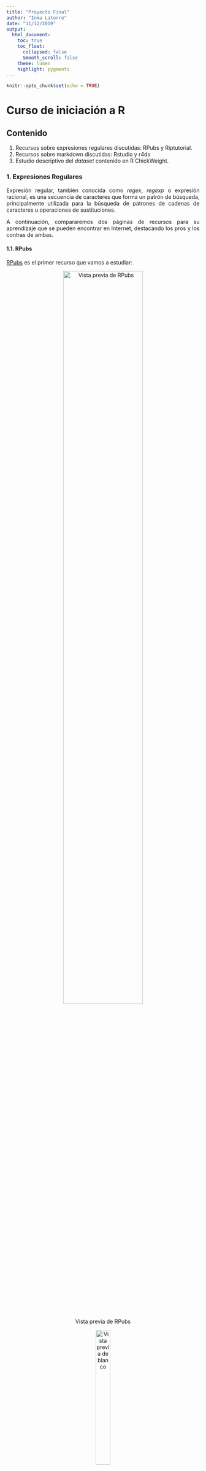```yaml
---
title: "Proyecto Final"
author: "Inma Latorre"
date: "11/12/2019"
output: 
  html_document: 
    toc: true 
    toc_float:
      collapsed: false
      Smooth_scroll: false
    theme: lumen
    highlight: pygments
---
```


```r
knitr::opts_chunk$set(echo = TRUE)
```

# **Curso de iniciación a R**

## Contenido

1. Recursos sobre expresiones regulares discutidas: RPubs y Riptutorial.
1. Recursos sobre markdown discutidas: Rstudio y r4ds
1. Estudio descriptivo del _dataset_ contenido en R ChickWeight.

### 1. Expresiones Regulares {.tabset .tabset-pills}

<div style="text-align: justify">
Expresión regular, también conocida como _regex_, _regexp_ o expresión racional, es una secuencia de caracteres que forma un patrón de búsqueda, principalmente utilizada para la búsqueda de patrones de cadenas de caracteres u operaciones de sustituciones.

A continuación, compararemos dos páginas de recursos para su aprendizaje que se pueden encontrar en Internet, destacando los pros y los contras de ambas.
<div/>

#### 1.1. RPubs

[RPubs](http://rpubs.com/ydmarinb/429756) es el primer recurso que vamos a estudiar:

<center>![Vista previa de RPubs](RPubs.png){width=70%}</center>
<div/>
<center>![Vista previa de blanco](Blanco.png){width=30%}</center>
<div/>

- _Contenido:_ Teórico y ejemplificativo. Contiene una estructura lógica, empezando por la teoría básica, para luego adentrarse en la implementación en R con sus debidos ejemplos.
- _Código:_ Correctamente ejecutado. Se muestra el código cuando es justificado y relevante, es decir, cuando quiere mostrar como se ha llegado a aquello que trata de enseñar.
- _Estética:_ Armoniosa y clara. Con un patrón coherente sin excesivos formatos de texto especiales.


#### 1.2. Riptutorial

[Riptutorial](https://riptutorial.com/es/r/topic/5748/expresiones-regulares--expresiones-regulares-)  es el segundo recurso que vamos a estudiar:

<center>![Vista previa de Riptutorial](Riptutorial.png){width=60%}</center>
<div/>
<center>![Vista previa de blanco](Blanco.png){width=30%}</center>
<div/>

- _Contenido:_ Escaso y poco claro. Destaca las cuestiones teóricas básicas, sin poner ejemplos de ello. Para un usuario que se está iniciando con este lenguaje resulta complicado su comprendimiento y aplicación práctica.
- _Código:_ Limitado. Más allá de enlace a otras páginas web y cambio de color sin un patrón o lógica claros, no existe un código formulado de cierta complejidad.
- _Estética:_ Estresante. No cumple la normativa ortotipográfica ya que, tiene un color destacado y un tamaño de fuente mayor los subtítulos dentro de las secciones.


##

<div style="text-align: justify">
**CONCLUSIÓN:** El nombre de la página (RIP tutorial) es un buen indicativo de la calidad instructiva del mismo. En mi opinión, llamarle tutorial es excederse. Por lo tanto, tras compararlo con los recursos que hay en RPubs, llegamos a la determinación de que este último es mejor para el aprendizaje sobre las _regex_. <div/>


### 2. R Markdown {.tabset .tabset-pills}

<div style="text-align: justify">
R Markdown es un formato que permite una fácil creación de documentos, presentaciones dinámicas y informes de R. Markdown es un formato de sintaxis simple para crear documentos en HTML, PDF, y Word.

A continuación, siguiendo con el mismo patrón que en el punto anterior, compararemos dos páginas de recursos para su aprendizaje que se pueden encontrar en Internet por su contenido, código y estética. 

En base a dichos puntos, concluiremos cuál es mejor y cuál peor para formarse y crear buenos documentos en formato R Markdown. <div/>

#### 2.1. Rstudio

[Rstudio.com](https://rstudio.com/wp-content/uploads/2015/03/rmarkdown-spanish.pdf) es el primer recurso que vamos a estudiar:

<center>![Vista previa de RStudio](RStudio.png){width=60%}</center>
<div/>
<center>![Vista previa de blanco](Blanco.png){width=30%}</center>
<div/>

- _Contenido:_ Conciso y claro. Explicando todos los pasos inciales para crear un documento RMarkdown, indicando cómo cambiar la estética del texto más básica.
- _Código:_ Sin gran contenido de código de R, más allá de la parte de texto. Por tanto, no hay lugar a errores en ejecución del mismo.
- _Estética:_ Coherente. Estéticamente agradable, deja claro cómo se ve en un documento RMarkdown el la teoría descrita.


#### 2.2. R4ds

[r4ds](https://es.r4ds.hadley.nz/r-markdown.html) es el segundo recurso que vamos a estudiar:

<center>![Vista previa de r4ds](r4ds.png){width=70%}</center>
<div/>
<center>![Vista previa de blanco](Blanco.png){width=30%}</center>
<div/>

- _Contenido:_ Estructurado y extenso. Para un aprendizaje en mayor profundidad de su uso. Buen material para aprneder cosas más allá de un documento básico.
- _Código:_ Muy bueno. Muestra a propósito código en la parte instructora, pero no lo hace en las partes que no es necesario.
- _Estética:_ Docente. Siguiendo la estructura de un libro académico, no se excede en florituras innecesarias.

## 

<div style="text-align: justify">
**CONCLUSIÓN:** RStudio es muy buen recurso para, de un vistazo, poder saber lo básico que alcanza un documento RMarkdown. Sin embargo, si lo que se quiere es un conocimiento más profundo, es mejor recurrir a r4ds. <div/>


### 3. ChickWeight: estudio básico

<div style="text-align: justify">
A continuación, trabajaremos el conjunto de datos `ChickWeight` que tiene un total de 548 filas y 4 columnas que representa la progresión del peso de varios pollitos. Casa pollito es alimentado con una dieta específica, de las cuales hay cuatro tipos.

Las diferentes variables recogidas en dicho _dataset_ son las siguientes:

```r

colnames(ChickWeight) 

```

Donde:

1. _Weight:_ Es el peso del pollito, en gramos
1. _Time:_ Edad, en días, del pollito
1. _Chick:_ Pollito, ordenado numéricamente como factor
1. _Diet:_ Tipo de dieta que ha llevado el pollito, representado 1-4 como factor
<div/>

Veamos, en primer lugar, algunos estadísticos descriptivos básicos del peso de los pollitos:

- Mediana: 
```r
median(ChickWeight$weight)
```

- Desviación: 
```r
sd(ChickWeight$weight)
```

- Media: 
```r
mean(ChickWeight$weight)
```

En segundo lugar, estudiaremos el cambio del peso de los pollitos con el paso de los días:

```r

names(ChickWeight) <- tolower(names(ChickWeight))

poll_peso_temps <- aggregate(weight ~ time,
          FUN = mean,
          data = ChickWeight)

library(knitr)

kable(poll_peso_temps
      , caption = "Evolución del peso de los pollitos los primeros días de vida"
      , align = c('l', 'l')
      , col.names = c("Días", "Peso_Medio")
      , row.names = FALSE
      , digits = 2
      , format.args = list( decimal.mark = ",")
)
```

La media de peso el día del nacimiento de los pollitos fue 41.06 gramos. La media de peso el último día que se tomaron datos, el 21, fue de 218.69 gramos.

Por último, estudiaremos la evolución del peso con el transcurso de los días en cada una de las dietas para poder contrastar las siguientes hipótesis:

- _H<sub>0</sub>:_ Todas las dietas tienen el mismo efecto en el peso de los pollitos

- _H<sub>1</sub>:_ Las dietas tienen diferentes efectos en el peso de los pollitos

Para un mejor entendimiento y visualización de ello, trabajamos con los datos modificados con la librería `reshape2` y los plasmamos en una tabla y un gráfico por facetas:

```r

library(reshape2)

names(ChickWeight) <- tolower(names(ChickWeight))

pollitos <- melt(ChickWeight, 
                id.vars=2:4, 
                na.rm=TRUE)

poll_diet_temps <- dcast(pollitos, 
                         diet ~ time, 
                         mean, 
                         na.rm=TRUE)

library(knitr)

kable(poll_diet_temps
      , caption = "Efecto en el peso en los pollitos según dieta y tiempo"
      , align = c('l', 'r', 'r', 'r', 'r', 'r', 'r', 'r', 'r', 'r', 'r', 'r', 'r')
      , col.names = c("Dieta","Día_0","Día_2","Día_4","Día_6","Día_8","Día_10","Día_12","Día_14","Día_16","Día_18","Día_20","Día_21")
      , row.names = FALSE
      , digits = 2
      , format.args = list( decimal.mark = ",")
)
```

<center>
```r

polluelos <- ChickWeight

library(ggplot2)

polluelos1 <- ggplot(data = polluelos, 
       aes(x = time, y = weight, colour = diet)) +
       geom_point() +
       geom_smooth(method = "lm") + 
       facet_wrap(~diet, ncol = 2) +
       scale_y_continuous(position = "right") + 
       labs(x = "Días", y = "Peso (gr)")

polluelos2 <- polluelos1 + ggtitle("Aumento de peso según las diferentes dietas")

library(ggthemes)

polluelos2 + theme_economist(base_size = 10, base_family = "sans", horizontal = TRUE,
                dkpanel = FALSE) + scale_color_economist()

```
</center>
<div/>
<center>![Vista previa de blanco](Blanco.png){width=20%}</center>
<div/>

<div style="text-align: justify">
Tanto la tabla como la gráfica de puntos por facetas muestra que los pollitos engordan con el paso del tiempo. Aparentemente la desviación estándar de pesos también se incrementan.

Observamos que la Dieta 3 es la más pesada, provocando que los pollitos que siguen dicha dieta tengan una tendencia mayor a engordar.  
</div>




